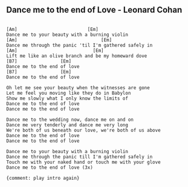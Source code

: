 ## Dance me to the end of Love - Leonard Cohan
```

[Am]                          [Em]
Dance me to your beauty with a burning violin
[Am]                               [Em]
Dance me through the panic 'til I'm gathered safely in
[Am]                            [Em]
Lift me like an olive branch and be my homeward dove
[B7]                [Em]
Dance me to the end of love
[B7]                [Em]
Dance me to the end of love

Oh let me see your beauty when the witnesses are gone 
Let me feel you moving like they do in Babylon 
Show me slowly what I only know the limits of 
Dance me to the end of love 
Dance me to the end of love 

Dance me to the wedding now, dance me on and on 
Dance me very tenderly and dance me very long 
We're both of us beneath our love, we're both of us above 
Dance me to the end of love 
Dance me to the end of love

Dance me to your beauty with a burning violin 
Dance me through the panic till I'm gathered safely in 
Touch me with your naked hand or touch me with your glove 
Dance me to the end of love (3x)

{comment: play intro again}

```
